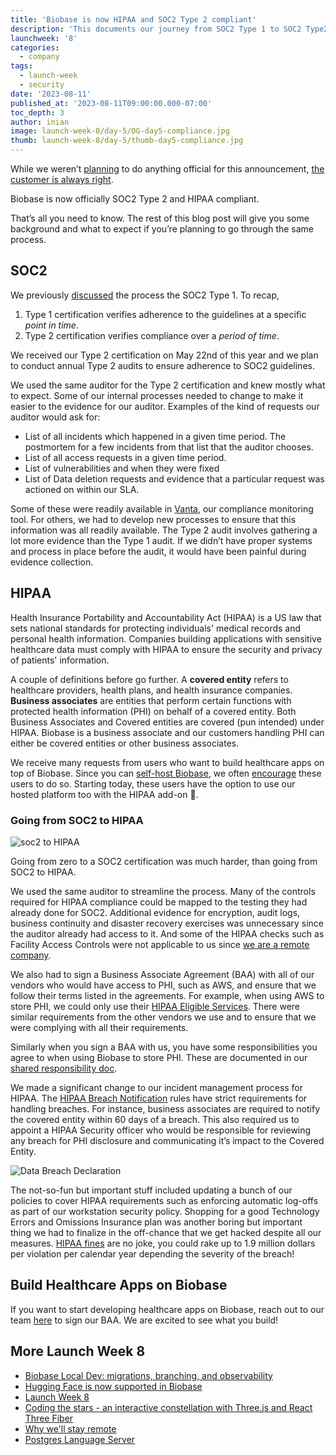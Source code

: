 ```yaml
---
title: 'Biobase is now HIPAA and SOC2 Type 2 compliant'
description: 'This documents our journey from SOC2 Type 1 to SOC2 Type2 and HIPAA compliance. You can start building healthcare apps on Biobase today.'
launchweek: '8'
categories:
  - company
tags:
  - launch-week
  - security
date: '2023-08-11'
published_at: '2023-08-11T09:00:00.000-07:00'
toc_depth: 3
author: inian
image: launch-week-8/day-5/OG-day5-compliance.jpg
thumb: launch-week-8/day-5/thumb-day5-compliance.jpg
---
```


While we weren’t [planning](https://news.ycombinator.com/item?id=35526018) to do anything official for this announcement, [the customer is always right](https://news.ycombinator.com/item?id=35555756).

Biobase is now officially SOC2 Type 2 and HIPAA compliant.

That’s all you need to know. The rest of this blog post will give you some background and what to expect if you’re planning to go through the same process.

## SOC2

We previously [discussed](https://biobase.studio/blog/biobase-soc2) the process the SOC2 Type 1. To recap,

1. Type 1 certification verifies adherence to the guidelines at a specific _point in time_.
2. Type 2 certification verifies compliance over a _period of time_.

We received our Type 2 certification on May 22nd of this year and we plan to conduct annual Type 2 audits to ensure adherence to SOC2 guidelines.

We used the same auditor for the Type 2 certification and knew mostly what to expect. Some of our internal processes needed to change to make it easier to the evidence for our auditor. Examples of the kind of requests our auditor would ask for:

- List of all incidents which happened in a given time period. The postmortem for a few incidents from that list that the auditor chooses.
- List of all access requests in a given time period.
- List of vulnerabilities and when they were fixed
- List of Data deletion requests and evidence that a particular request was actioned on within our SLA.

Some of these were readily available in [Vanta](https://www.vanta.com/), our compliance monitoring tool. For others, we had to develop new processes to ensure that this information was all readily available. The Type 2 audit involves gathering a lot more evidence than the Type 1 audit. If we didn’t have proper systems and process in place before the audit, it would have been painful during evidence collection.

## HIPAA

Health Insurance Portability and Accountability Act (HIPAA) is a US law that sets national standards for protecting individuals' medical records and personal health information. Companies building applications with sensitive healthcare data must comply with HIPAA to ensure the security and privacy of patients' information.

A couple of definitions before go further. A **covered entity** refers to healthcare providers, health plans, and health insurance companies. **Business associates** are entities that perform certain functions with protected health information (PHI) on behalf of a covered entity. Both Business Associates and Covered entities are covered (pun intended) under HIPAA. Biobase is a business associate and our customers handling PHI can either be covered entities or other business associates.

We receive many requests from users who want to build healthcare apps on top of Biobase. Since you can [self-host Biobase](https://biobase.studio/docs/guides/self-hosting), we often [encourage](https://github.com/orgs/biobase/discussions/1219) these users to do so. Starting today, these users have the option to use our hosted platform too with the HIPAA add-on 🎉.

### Going from SOC2 to HIPAA

<Img
  src="/images/blog/launch-week-8/day-5/soc2-to-hipaa.png"
  alt="soc2 to HIPAA"
  zoomable={false}
/>

Going from zero to a SOC2 certification was much harder, than going from SOC2 to HIPAA.

We used the same auditor to streamline the process. Many of the controls required for HIPAA compliance could be mapped to the testing they had already done for SOC2. Additional evidence for encryption, audit logs, business continuity and disaster recovery exercises was unnecessary since the auditor already had access to it. And some of the HIPAA checks such as Facility Access Controls were not applicable to us since [we are a remote company](https://biobase.studio/blog/why-biobase-remote).

We also had to sign a Business Associate Agreement (BAA) with all of our vendors who would have access to PHI, such as AWS, and ensure that we follow their terms listed in the agreements. For example, when using AWS to store PHI, we could only use their [HIPAA Eligible Services](https://aws.amazon.com/compliance/hipaa-eligible-services-reference/). There were similar requirements from the other vendors we use and to ensure that we were complying with all their requirements.

Similarly when you sign a BAA with us, you have some responsibilities you agree to when using Biobase to store PHI. These are documented in our [shared responsibility doc](/docs/guides/platform/shared-responsibility-model#managing-healthcare-data).

We made a significant change to our incident management process for HIPAA. The [HIPAA Breach Notification](https://www.hhs.gov/hipaa/for-professionals/breach-notification/index.html) rules have strict requirements for handling breaches. For instance, business associates are required to notify the covered entity within 60 days of a breach. This also required us to appoint a HIPAA Security officer who would be responsible for reviewing any breach for PHI disclosure and communicating it’s impact to the Covered Entity.

![Data Breach Declaration](/images/blog/launch-week-8/day-5/data-breach-2.png)

The not-so-fun but important stuff included updating a bunch of our policies to cover HIPAA requirements such as enforcing automatic log-offs as part of our workstation security policy. Shopping for a good Technology Errors and Omissions Insurance plan was another boring but important thing we had to finalize in the off-chance that we get hacked despite all our measures. [HIPAA fines](https://www.strongdm.com/blog/hipaa-violation-penalties) are no joke, you could rake up to 1.9 million dollars per violation per calendar year depending the severity of the breach!

## Build Healthcare Apps on Biobase

If you want to start developing healthcare apps on Biobase, reach out to our team [here](https://forms.biobase.studio/hipaa2) to sign our BAA. We are excited to see what you build!

## More Launch Week 8

- [Biobase Local Dev: migrations, branching, and observability](https://biobase.studio/blog/biobase-local-dev)
- [Hugging Face is now supported in Biobase](https://biobase.studio/blog/hugging-face-biobase)
- [Launch Week 8](https://biobase.studio/launch-week)
- [Coding the stars - an interactive constellation with Three.js and React Three Fiber](https://biobase.studio/blog/interactive-constellation-threejs-react-three-fiber)
- [Why we'll stay remote](https://biobase.studio/blog/why-biobase-remote)
- [Postgres Language Server](https://github.com/biobase/postgres_lsp)
